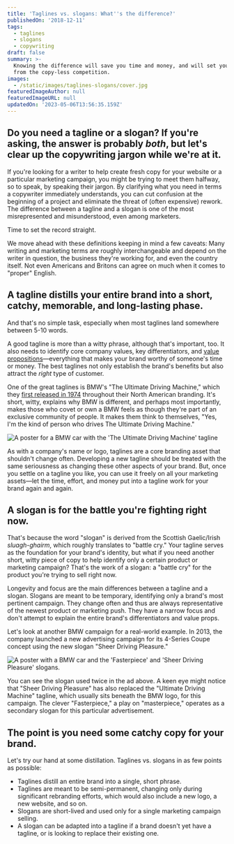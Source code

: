 ```yaml
---
title: 'Taglines vs. slogans: What''s the difference?'
publishedOn: '2018-12-11'
tags:
  - taglines
  - slogans
  - copywriting
draft: false
summary: >-
  Knowing the difference will save you time and money, and will set you apart
  from the copy-less competition.
images:
  - /static/images/taglines-slogans/cover.jpg
featuredImageAuthor: null
featuredImageURL: null
updatedOn: '2023-05-06T13:56:35.159Z'
---
```


## Do you need a tagline or a slogan? If you're asking, the answer is probably _both_, but let's clear up the copywriting jargon while we're at it.

If you're looking for a writer to help create fresh copy for your website or a particular marketing campaign, you might be trying to meet them halfway, so to speak, by speaking their jargon. By clarifying what you need in terms a copywriter immediately understands, you can cut confusion at the beginning of a project and eliminate the threat of (often expensive) rework. The difference between a tagline and a slogan is one of the most misrepresented and misunderstood, even among marketers.

Time to set the record straight.

We move ahead with these definitions keeping in mind a few caveats: Many writing and marketing terms are roughly interchangeable and depend on the writer in question, the business they're working for, and even the country itself. Not even Americans and Britons can agree on much when it comes to "proper" English.

## A tagline distills your entire brand into a short, catchy, memorable, and long-lasting phase.

And that's no simple task, especially when most taglines land somewhere between 5-10 words.

A good tagline is more than a witty phrase, although that's important, too. It also needs to identify core company values, key differentiators, and [value propositions](/articles/understand-your-value/)—everything that makes your brand worthy of someone's time or money. The best taglines not only establish the brand's benefits but also attract the _right_ type of customer.

One of the great taglines is BMW's "The Ultimate Driving Machine," which they [first released in 1974](http://www.bmwstyle.tv/the-ultimate-driving-campaign/) throughout their North American branding. It's short, witty, explains why BMW is different, and perhaps most importantly, makes those who covet or own a BMW feels as though they're part of an exclusive community of people. It makes them think to themselves, "Yes, I'm the kind of person who drives The Ultimate Driving Machine."

![A poster for a BMW car with the 'The Ultimate Driving Machine' tagline](/static/images/taglines-slogans/bmw-ultimate-driving-machine.jpg)

As with a company's name or logo, taglines are a core branding asset that shouldn't change often. Developing a new tagline should be treated with the same seriousness as changing these other aspects of your brand. But, once you settle on a tagline you like, you can use it freely on all your marketing assets—let the time, effort, and money put into a tagline work for your brand again and again.

## A slogan is for the battle you're fighting right now.

That's because the word "slogan" is derived from the Scottish Gaelic/Irish _sluagh-ghairm_, which roughly translates to "battle cry." Your tagline serves as the foundation for your brand's identity, but what if you need another short, witty piece of copy to help identify only a certain product or marketing campaign? That's the work of a slogan: a "battle cry" for the product you're trying to sell right now.

Longevity and focus are the main differences between a tagline and a slogan. Slogans are meant to be temporary, identifying only a brand's most pertinent campaign. They change often and thus are always representative of the newest product or marketing push. They have a narrow focus and don't attempt to explain the entire brand's differentiators and value props.

Let's look at another BMW campaign for a real-world example. In 2013, the company launched a new advertising campaign for its 4-Series Coupe concept using the new slogan "Sheer Driving Pleasure."

![A poster with a BMW car and the 'Fasterpiece' and 'Sheer Driving Pleasure' slogans.](/static/images/taglines-slogans/bmw-fasterpiece.jpg)

You can see the slogan used twice in the ad above. A keen eye might notice that "Sheer Driving Pleasure" has also replaced the "Ultimate Driving Machine" tagline, which usually sits beneath the BMW logo, for this campaign. The clever "Fasterpiece," a play on "masterpiece," operates as a secondary slogan for this particular advertisement.

## The point is you need some catchy copy for your brand.

Let's try our hand at some distillation. Taglines vs. slogans in as few points as possible:

- Taglines distill an entire brand into a single, short phrase.
- Taglines are meant to be semi-permanent, changing only during significant rebranding efforts, which would also include a new logo, a new website, and so on.
- Slogans are short-lived and used only for a single marketing campaign selling.
- A slogan can be adapted into a tagline if a brand doesn't yet have a tagline, or is looking to replace their existing one.
